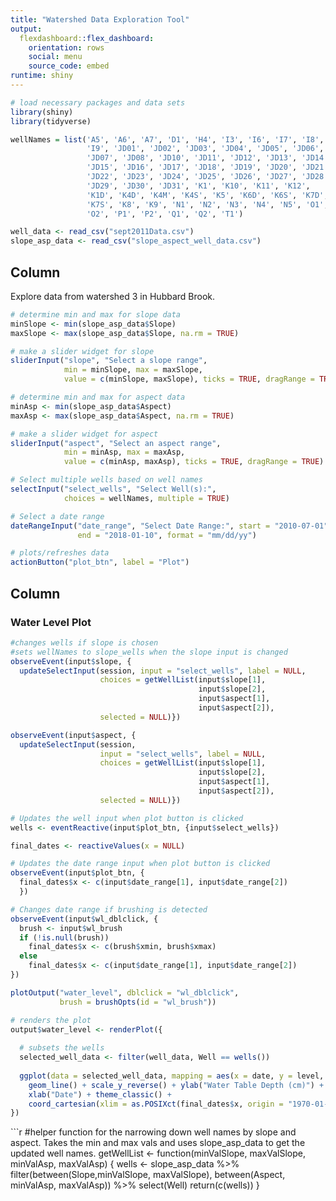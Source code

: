 ```yaml
---
title: "Watershed Data Exploration Tool"
output: 
  flexdashboard::flex_dashboard:
    orientation: rows
    social: menu
    source_code: embed
runtime: shiny
---
```

  
```r
# load necessary packages and data sets
library(shiny)
library(tidyverse)

wellNames = list('A5', 'A6', 'A7', 'D1', 'H4', 'I3', 'I6', 'I7', 'I8', 
                 'I9', 'JD01', 'JD02', 'JD03', 'JD04', 'JD05', 'JD06',
                 'JD07', 'JD08', 'JD10', 'JD11', 'JD12', 'JD13', 'JD14',
                 'JD15', 'JD16', 'JD17', 'JD18', 'JD19', 'JD20', 'JD21',
                 'JD22', 'JD23', 'JD24', 'JD25', 'JD26', 'JD27', 'JD28',
                 'JD29', 'JD30', 'JD31', 'K1', 'K10', 'K11', 'K12', 
                 'K1D', 'K4D', 'K4M', 'K4S', 'K5', 'K6D', 'K6S', 'K7D', 
                 'K7S', 'K8', 'K9', 'N1', 'N2', 'N3', 'N4', 'N5', 'O1', 
                 'O2', 'P1', 'P2', 'Q1', 'Q2', 'T1')

well_data <- read_csv("sept2011Data.csv")
slope_asp_data <- read_csv("slope_aspect_well_data.csv")
```

Column {.sidebar}
---------------------------------------------------------------------
  
Explore data from watershed 3 in Hubbard Brook.
  
```r
# determine min and max for slope data
minSlope <- min(slope_asp_data$Slope)
maxSlope <- max(slope_asp_data$Slope, na.rm = TRUE)

# make a slider widget for slope
sliderInput("slope", "Select a slope range", 
            min = minSlope, max = maxSlope,
            value = c(minSlope, maxSlope), ticks = TRUE, dragRange = TRUE)

# determine min and max for aspect data
minAsp <- min(slope_asp_data$Aspect)
maxAsp <- max(slope_asp_data$Aspect, na.rm = TRUE)

# make a slider widget for aspect
sliderInput("aspect", "Select an aspect range", 
            min = minAsp, max = maxAsp,
            value = c(minAsp, maxAsp), ticks = TRUE, dragRange = TRUE)

# Select multiple wells based on well names
selectInput("select_wells", "Select Well(s):", 
            choices = wellNames, multiple = TRUE)

# Select a date range
dateRangeInput("date_range", "Select Date Range:", start = "2010-07-01", 
               end = "2018-01-10", format = "mm/dd/yy")

# plots/refreshes data
actionButton("plot_btn", label = "Plot")
```

Column
---------------------------------------------------------------------
  
### Water Level Plot

```r
#changes wells if slope is chosen
#sets wellNames to slope_wells when the slope input is changed
observeEvent(input$slope, {
  updateSelectInput(session, input = "select_wells", label = NULL, 
                    choices = getWellList(input$slope[1], 
                                          input$slope[2], 
                                          input$aspect[1], 
                                          input$aspect[2]), 
                    selected = NULL)})

observeEvent(input$aspect, {
  updateSelectInput(session, 
                    input = "select_wells", label = NULL, 
                    choices = getWellList(input$slope[1], 
                                          input$slope[2],
                                          input$aspect[1], 
                                          input$aspect[2]), 
                    selected = NULL)})

# Updates the well input when plot button is clicked
wells <- eventReactive(input$plot_btn, {input$select_wells})

final_dates <- reactiveValues(x = NULL)

# Updates the date range input when plot button is clicked
observeEvent(input$plot_btn, {
  final_dates$x <- c(input$date_range[1], input$date_range[2])
  })

# Changes date range if brushing is detected
observeEvent(input$wl_dblclick, {
  brush <- input$wl_brush
  if (!is.null(brush))
    final_dates$x <- c(brush$xmin, brush$xmax)
  else
    final_dates$x <- c(input$date_range[1], input$date_range[2])
})

plotOutput("water_level", dblclick = "wl_dblclick", 
           brush = brushOpts(id = "wl_brush"))

# renders the plot
output$water_level <- renderPlot({
  
  # subsets the wells
  selected_well_data <- filter(well_data, Well == wells())
  
  ggplot(data = selected_well_data, mapping = aes(x = date, y = level, color = Well)) + 
    geom_line() + scale_y_reverse() + ylab("Water Table Depth (cm)") +
    xlab("Date") + theme_classic() +
    coord_cartesian(xlim = as.POSIXct(final_dates$x, origin = "1970-01-01"), expand = FALSE)
})
```

```r
#helper function for the narrowing down well names by slope and aspect. Takes the min and max vals and uses slope_asp_data to get the updated well names.
getWellList <- function(minValSlope, maxValSlope, minValAsp, maxValAsp) { 
    wells <- slope_asp_data %>% filter(between(Slope,minValSlope, maxValSlope), between(Aspect, minValAsp, maxValAsp)) %>% select(Well)
    return(c(wells))
  }